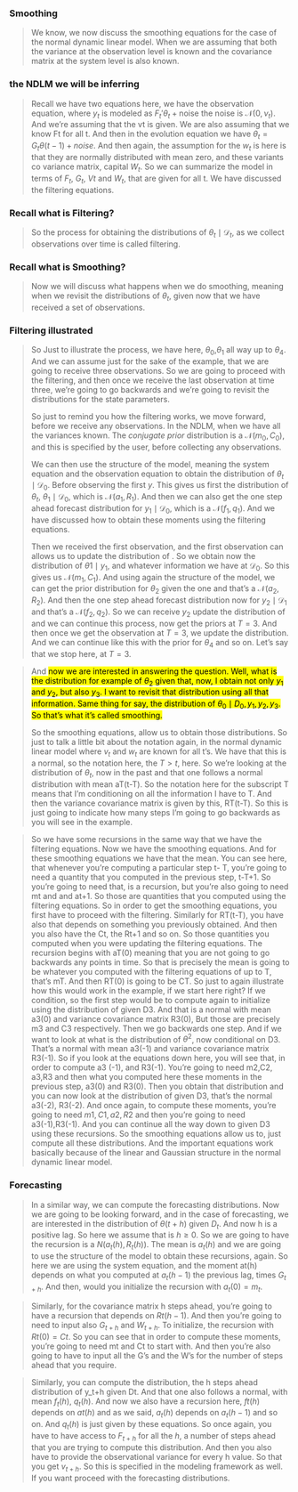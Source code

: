 <!-- transcript of https://www.coursera.org/learn/bayesian-statistics-time-series-analysis/lecture/EIciI/smoothing-and-forecasting -->

### Smoothing  {.unnumbered}

> We know, we now discuss the smoothing equations for the case of the normal dynamic linear model. When we are assuming that both the variance at the observation level is known and the covariance matrix at the system level is also known.

### the NDLM we will be inferring {.unnumbered}

> Recall we have two equations here, we have the observation equation, where $y_t$ is modeled as $F_t'\theta_t + \text{noise}$ the noise is $\mathcal{N}(0,\nu_t)$. And we're assuming that the vt is given. We are also assuming that we know Ft for all t. And then in the evolution equation we have $\theta_t= G_t \theta(t-1) + noise$. And then again, the assumption for the $w_t$ is here is that they are normally distributed with mean zero, and these variants co variance matrix, capital $W_t$. So we can summarize the model in terms of $F_t$, $G_t$, $Vt$ and $W_t$, that are given for all t. We have discussed the filtering equations. 

### Recall what is Filtering? {.unnumbered}

> So the process for obtaining the distributions of $\theta_t \mid \mathcal{D}_t$, as we collect observations over time is called filtering. 

### Recall what is Smoothing? {.unnumbered}

> Now we will discuss what happens when we do smoothing, meaning when we revisit the distributions of $\theta_t$, given now that we have received a set of observations. 

### Filtering illustrated {.unnumbered}

> So Just to illustrate the process, we have here, $\theta_0$,$\theta_1$ all way up to $\theta_4$. And we can assume just for the sake of the example, that we are going to receive three observations. So we are going to proceed with the filtering, and then once we receive the last observation at time three, we're going to go backwards and we're going to revisit the distributions for the state parameters. 
>
> So just to remind you how the filtering works, we move forward, before we receive any observations. In the NDLM, when we have all the variances known. The *conjugate prior* distribution is a $\mathcal{N}(m_0,C_0)$, and this is specified by the user, before collecting any observations.
>
> We can then use the structure of the model, meaning the system equation and the observation equation to obtain the distribution of $\theta_t \mid \mathcal{D}_0$. Before observing the first $y$. This gives us first the distribution of $\theta_t$, $\theta_1 \mid \mathcal{D}_0$, which is $\mathcal{N}(a_1, R_1)$. And then we can also get the one step ahead forecast distribution for $y_1 \mid  \mathcal{D}_0$, which is a $\mathcal{N}(f_1, q_1)$. And we have discussed how to obtain these moments using the filtering equations. 
>
> Then we received the first observation, and the first observation can allows us to update the distribution of \theta1. So we obtain now the distribution of $\theta1 \mid y_1$, and whatever information we have at $\mathcal{D}_0$. So this gives us $\mathcal{N}(m_1, C_1)$. And using again the structure of the model, we can get the prior distribution for $\theta_2$ given the one and that's a $\mathcal{N}(a_2, R_2)$. And then the one step ahead forecast distribution now for $y_2 \mid \mathcal{D}_1$ and that's a $\mathcal{N}(f_2, q_2)$. So we can receive $y_2$ update the distribution of \theta2 and we can continue this process, now get the priors at $T=3$. And then once we get the observation at $T=3$, we update the distribution. And we can continue like this with the prior for $\theta_4$ and so on. Let's say that we stop here, at $T=3$. 

> And [now we are interested in answering the question. Well, what is the distribution for example of $\theta_2$ given that, now, I obtain not only $y_1$ and $y_2$, but also $y_3$. I want to revisit that distribution using all that information. Same thing for say, the distribution of $\theta_0 \mid D_0, y_1, y_2, y_3$. So that's what it's called smoothing.]{.mark} 
>
> So the smoothing equations, allow us to obtain those distributions. So just to talk a little bit about the notation again, in the normal dynamic linear model where $v_t$ and $w_t$ are known for all t's. We have that this is a normal, so the notation here, the $T >t$, here. So we're looking at the distribution of $\theta_t$, now in the past and that one follows a normal distribution with mean aT(t-T). So the notation here for the subscript T means that I'm conditioning on all the information I have to T. And then the variance covariance matrix is given by this, RT(t-T). So this is just going to indicate how many steps I'm going to go backwards as you will see in the example.

> So we have some recursions in the same way that we have the filtering equations. Now we have the smoothing equations. And for these smoothing equations we have that the mean. You can see here, that whenever you're computing a particular step t- T, you're going to need a quantity that you computed in the previous step, t-T+1. So you're going to need that, is a recursion, but you're also going to need mt and and at+1. So those are quantities that you computed using the filtering equations. So in order to get the smoothing equations, you first have to proceed with the filtering. Similarly for RT(t-T), you have also that depends on something you previously obtained. And then you also have the Ct, the Rt+1 and so on. So those quantities you computed when you were updating the filtering equations. The recursion begins with aT(0) meaning that you are not going to go backwards any points in time. So that is precisely the mean is going to be whatever you computed with the filtering equations of up to T, that's mT. And then RT(0) is going to be CT. So just to again illustrate how this would work in the example, if we start here right? If we condition, so the first step would be to compute again to initialize using the distribution of \theta3 given D3. And that is a normal with mean a3(0) and variance covariance matrix R3(0), But those are precisely m3 and C3 respectively. Then we go backwards one step. And if we want to look at what is the distribution of $\theta^2$, now conditional on D3. That's a normal with mean a3(-1) and variance covariance matrix R3(-1). So if you look at the equations down here, you will see that, in order to compute a3 (-1), and R3(-1). You're going to need m2,C2, a3,R3 and then what you computed here these moments in the previous step, a3(0) and R3(0). Then you obtain that distribution and you can now look at the distribution of \theta1 given D3, that's the normal a3(-2), R3(-2). And once again, to compute these moments, you're going to need $m1,C1,a2,R2$ and then you're going to need a3(-1),R3(-1). And you can continue all the way down to \theta0 given D3 using these recursions. So the smoothing equations allow us to, just compute all these distributions. And the important equations work basically because of the linear and Gaussian structure in the normal dynamic linear model. 

### Forecasting

> In a similar way, we can compute the forecasting distributions. Now we are going to be looking forward, and in the case of forecasting, we are interested in the distribution of $\theta(t+h)$ given $D_t$. And now h is a positive lag. So here we assume that is $h≥0$. So we are going to have the recursion is a $N(a_t(h), R_t(h))$. The mean is $a_t(h)$ and we are going to use the structure of the model to obtain these recursions, again. So here we are using the system equation, and the moment at(h) depends on what you computed at $a_t(h-1)$ the previous lag, times $G_{t+h}$. And then, would you initialize the recursion with $a_t(0)=m_t$. 

> Similarly, for the covariance matrix h steps ahead, you're going to have a recursion that depends on $Rt(h-1)$. And then you're going to need to input also $G_{t+h}$ and $W_{t+h}$. To initialize, the recursion with $Rt(0)= Ct$. So you can see that in order to compute these moments, you're going to need mt and Ct to start with. And then you're also going to have to input all the G's and the W's for the number of steps ahead that you require.

> Similarly, you can compute the distribution, the h steps ahead distribution of y_t+h given Dt. And that one also follows a normal, with mean $f_t(h)$, $q_t(h)$. And now we also have a recursion here, $ft(h)$ depends on $at(h)$ and as we said, $a_t(h)$ depends on $a_t(h-1)$ and so on. And $q_t(h)$ is just given by these equations. So once again, you have to have access to $F_{t+h}$ for all the $h$, a number of steps ahead that you are trying to compute this distribution. And then you also have to provide the observational variance for every h value. So that you get $v_{t+h}$. So this is specified in the modeling framework as well. If you want proceed with the forecasting distributions.


